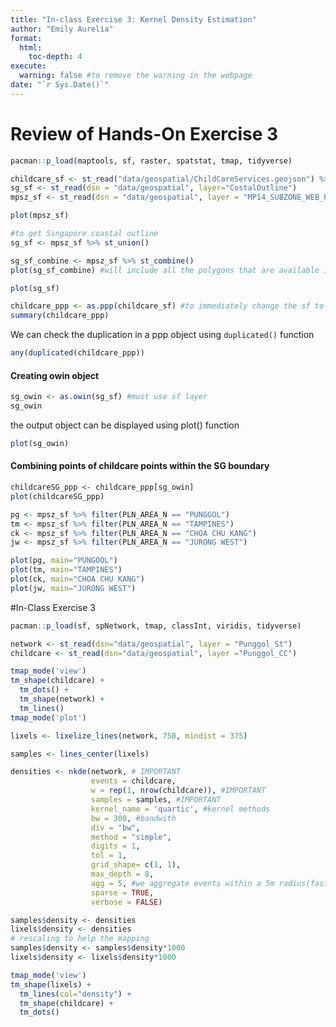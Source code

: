 ```yaml
---
title: "In-class Exercise 3: Kernel Density Estimation"
author: "Emily Aurelia"
format:
  html:
    toc-depth: 4
execute: 
  warning: false #to remove the warning in the webpage
date: "`r Sys.Date()`"
---
```


# Review of Hands-On Exercise 3
```r
pacman::p_load(maptools, sf, raster, spatstat, tmap, tidyverse)
```

```r
childcare_sf <- st_read("data/geospatial/ChildCareServices.geojson") %>% st_transform(crs = 3414)
sg_sf <- st_read(dsn = "data/geospatial", layer="CostalOutline")
mpsz_sf <- st_read(dsn = "data/geospatial", layer = "MP14_SUBZONE_WEB_PL")

```
```r
plot(mpsz_sf)
```
```r
#to get Singapore coastal outline
sg_sf <- mpsz_sf %>% st_union()
```

```r
sg_sf_combine <- mpsz_sf %>% st_combine()
plot(sg_sf_combine) #will include all the polygons that are available in the mpsz_sf
```


```r
plot(sg_sf)
```
```r
childcare_ppp <- as.ppp(childcare_sf) #to immediately change the sf to ppp without changing to sp 
summary(childcare_ppp)
```
We can check the duplication in a ppp object using `duplicated()` function
```r
any(duplicated(childcare_ppp))
```
#### Creating owin object

```r
sg_owin <- as.owin(sg_sf) #must use sf layer
sg_owin
```

the output object can be displayed using plot() function

```r
plot(sg_owin)
```
#### Combining points of childcare points within the SG boundary

```r
childcareSG_ppp <- childcare_ppp[sg_owin]
plot(childcareSG_ppp)
```

```r
pg <- mpsz_sf %>% filter(PLN_AREA_N == "PUNGGOL")
tm <- mpsz_sf %>% filter(PLN_AREA_N == "TAMPINES")
ck <- mpsz_sf %>% filter(PLN_AREA_N == "CHOA CHU KANG")
jw <- mpsz_sf %>% filter(PLN_AREA_N == "JURONG WEST")
```

```r
plot(pg, main="PUNGOOL")
plot(tm, main="TAMPINES")
plot(ck, main="CHOA CHU KANG")
plot(jw, main="JURONG WEST")
```
#In-Class Exercise 3

```r
pacman::p_load(sf, spNetwork, tmap, classInt, viridis, tidyverse)
```

```r
network <- st_read(dsn="data/geospatial", layer = "Punggol_St")
childcare <- st_read(dsn="data/geospatial", layer ="Punggol_CC")
```

```r
tmap_mode('view')
tm_shape(childcare) +
  tm_dots() +
  tm_shape(network) +
  tm_lines()
tmap_mode('plot')
```

```r
lixels <- lixelize_lines(network, 750, mindist = 375)
```

```r
samples <- lines_center(lixels)
```


```r
densities <- nkde(network, # IMPORTANT
                  events = childcare,
                  w = rep(1, nrow(childcare)), #IMPORTANT
                  samples = samples, #IMPORTANT
                  kernel_name = 'quartic', #kernel methods
                  bw = 300, #bandwith
                  div = "bw",
                  method = "simple",
                  digits = 1,
                  tol = 1,
                  grid_shape= c(1, 1),
                  max_depth = 8,
                  agg = 5, #we aggregate events within a 5m radius(faster calculation)
                  sparse = TRUE,
                  verbose = FALSE)
```

```r
samples$density <- densities
lixels$density <- densities
# rescaling to help the mapping
samples$density <- samples$density*1000
lixels$density <- lixels$density*1000
```


```r
tmap_mode('view')
tm_shape(lixels) +
  tm_lines(col="density") +
  tm_shape(childcare) +
  tm_dots()

```

